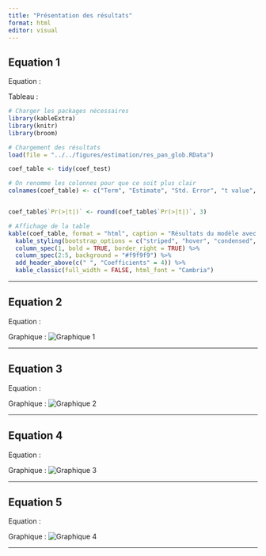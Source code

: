 ```yaml
---
title: "Présentation des résultats"
format: html
editor: visual
---
```


## Equation 1

Equation :

```{=tex}
\begin{multline}
    r_{i,t}-r_t^f=\alpha+\beta_{rm}.(r_t^m-r_t^f)+\beta_{SMB}.r_t^{SMB}+\beta_{HML}.r_t^{HML} + \beta_{RMW}.r_t^{RMW}+\beta_{CMA}.r_t^{CMA} \\ 
    +\beta_{CCI}.CCI_t + \eta_s + \eta_i+\varepsilon_{i,t}
\end{multline}
```

Tableau :

```r
# Charger les packages nécessaires
library(kableExtra)
library(knitr)
library(broom)

# Chargement des résultats
load(file = "../../figures/estimation/res_pan_glob.RData")

coef_table <- tidy(coef_test)

# On renomme les colonnes pour que ce soit plus clair
colnames(coef_table) <- c("Term", "Estimate", "Std. Error", "t value", "Pr(>|t|)")


coef_table$`Pr(>|t|)` <- round(coef_table$`Pr(>|t|)`, 3)

# Affichage de la table
kable(coef_table, format = "html", caption = "Résultats du modèle avec effets fixes individuels et sectoriels") %>%
  kable_styling(bootstrap_options = c("striped", "hover", "condensed", "responsive"), full_width = FALSE) %>%
  column_spec(1, bold = TRUE, border_right = TRUE) %>%
  column_spec(2:5, background = "#f9f9f9") %>%
  add_header_above(c(" ", "Coefficients" = 4)) %>%
  kable_classic(full_width = FALSE, html_font = "Cambria")
```

------------------------------------------------------------------------



## Equation 2

Equation :

```{=tex}
\begin{multline}
    r_{i,t} - r_t^f = \alpha + \beta_{rm} (r_t^m - r_t^f) + \beta_{SMB} r_t^{SMB} + \beta_{HML} r_t^{HML} + \beta_{RMW} r_t^{RMW} + \beta_{CMA} r_t^{CMA} \\ 
    + \sum_{s=1}^S \beta_{CCI}^s \mathbb{1}_{i \in s} CCI_t + \eta_i + \varepsilon_{i,t}
\end{multline}
```
Graphique : ![Graphique 1](images/pan_ccai_sectoriel.png)



------------------------------------------------------------------------

## Equation 3

Equation :

```{=tex}
\begin{multline}    
    r_{i \in t} - r_t^f = \alpha + \beta_{rm} (r_t^m - r_t^f) + \beta_{SMB} r_t^{SMB} + \beta_{HML} r_t^{HML} + \beta_{RMW} r_t^{RMW} + \beta_{CMA} r_t^{CMA} + \beta_{CCI} CCI_t +  \\
    \mathbb{1}_{t > PA} \left( \hat{\alpha} + \hat{\beta}_{rm} (r_t^m - r_t^f) + \hat{\beta}_{SMB} r_t^{SMB} + \hat{\beta}_{HML} r_t^{HML} + \hat{\beta}_{RMW} r_t^{RMW} + \hat{\beta}_{CMA} r_t^{CMA} + \hat{\beta}_{CCI} CCI_t \right) \\
    + \eta_s + \eta_i + \varepsilon_{i,t}
\end{multline}
```
Graphique : ![Graphique 2](images/pan_paris.png)

------------------------------------------------------------------------

## Equation 4

Equation :

```{=tex}
\begin{multline}    
    r_{i \in s, t} - r_t^f = \alpha + \beta_{rm}^s (r_t^m - r_t^f) + \beta_{SMB}^s r_t^{SMB} + \beta_{HML}^s r_t^{HML} + \beta_{RMW}^s r_t^{RMW} \\ 
    + \beta_{CMA}^s r_t^{CMA} + \beta_{CCI}^s CCI_t + \eta_i + \varepsilon_{i,t}
\end{multline}
```
Graphique : ![Graphique 3](images/sub_sect_pan.png)

------------------------------------------------------------------------

## Equation 5

Equation :

```{=tex}
\begin{multline}    
    r_{i \in s, t} - r_t^f = \alpha + \beta_{rm}^s (r_t^m - r_t^f) + \beta_{SMB}^s r_t^{SMB} + \beta_{HML}^s r_t^{HML} + \beta_{RMW}^s r_t^{RMW} + \beta_{CMA}^s r_t^{CMA} + \beta_{CCI}^s CCI_t +  \\
    \mathbb{1}_{t > PA} \left( \hat{\alpha} + \hat{\beta}_{rm}^s (r_t^m - r_t^f) + \hat{\beta}_{SMB}^s r_t^{SMB} + \hat{\beta}_{HML}^s r_t^{HML} + \hat{\beta}_{RMW}^s r_t^{RMW} + \hat{\beta}_{CMA}^s r_t^{CMA} + \hat{\beta}_{CCI}^s CCI_t \right) \\
    + \eta_i + \varepsilon_{i,t}
\end{multline}
```
Graphique : ![Graphique 4](images/sub_sect_pan_paris.png)

------------------------------------------------------------------------

